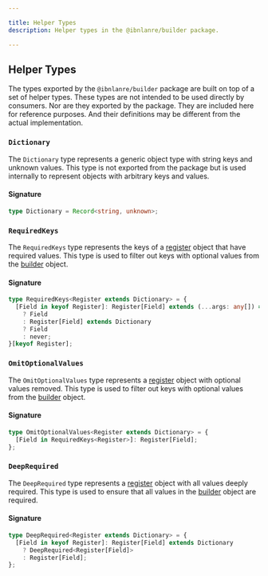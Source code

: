 ```yaml
---

title: Helper Types
description: Helper types in the @ibnlanre/builder package.

---
```


## Helper Types

The types exported by the `@ibnlanre/builder` package are built on top of a set of helper types. These types are not intended to be used directly by consumers. Nor are they exported by the package. They are included here for reference purposes. And their definitions may be different from the actual implementation.

### `Dictionary`

The `Dictionary` type represents a generic object type with string keys and unknown values. This type is not exported from the package but is used internally to represent objects with arbitrary keys and values.

#### Signature

```typescript
type Dictionary = Record<string, unknown>;
```

### `RequiredKeys`

The `RequiredKeys` type represents the keys of a [register][4] object that have required values. This type is used to filter out keys with optional values from the [builder][3] object.

#### Signature

```typescript
type RequiredKeys<Register extends Dictionary> = {
  [Field in keyof Register]: Register[Field] extends (...args: any[]) => any
    ? Field
    : Register[Field] extends Dictionary
    ? Field
    : never;
}[keyof Register];
```

### `OmitOptionalValues`

The `OmitOptionalValues` type represents a [register][4] object with optional values removed. This type is used to filter out keys with optional values from the [builder][3] object.

#### Signature

```typescript
type OmitOptionalValues<Register extends Dictionary> = {
  [Field in RequiredKeys<Register>]: Register[Field];
};
```

### `DeepRequired`

The `DeepRequired` type represents a [register][4] object with all values deeply required. This type is used to ensure that all values in the [builder][3] object are required.

#### Signature

```typescript
type DeepRequired<Register extends Dictionary> = {
  [Field in keyof Register]: Register[Field] extends Dictionary
    ? DeepRequired<Register[Field]>
    : Register[Field];
};
```

[1]: /getting-started
[2]: /core-concepts/create-builder
[3]: /core-concepts/builder-object
[4]: /core-concepts/registers
